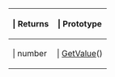 {{Lua/Table_Prefix}}
{| {{Lua/Table_Header}}
!{{Lua/Column_Style/Returns_List}} | Returns
!{{Lua/Column_Style/Prototype_List}} | Prototype
|-
|{{Lua/Cell_Style/Returns_List}} | number
|{{Lua/Cell_Style/Prototype_List}} | [[Lua/Client/TextBoxNumeric/Functions/GetValue|GetValue]]()
|} {{Lua/Table_Suffix}}
